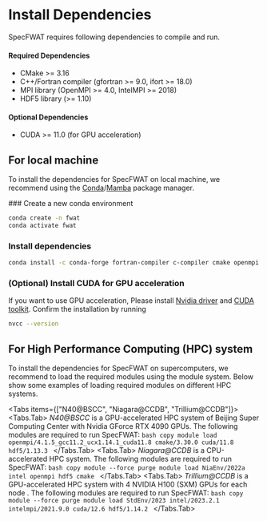 
# Install Dependencies

SpecFWAT requires following dependencies to compile and run.

#### Required Dependencies

- CMake >= 3.16
- C++/Fortran compiler (gfortran >= 9.0, ifort >= 18.0)
- MPI library (OpenMPI >= 4.0, IntelMPI >= 2018)
- HDF5 library (>= 1.10)

#### Optional Dependencies

- CUDA >= 11.0 (for GPU acceleration)

## For local machine
To install the dependencies for SpecFWAT on local machine, we recommend using the [Conda](https://docs.conda.io/projects/conda/en/stable/)/[Mamba](https://conda-forge.org/) package manager.

<Steps>
### Create a new conda environment

```bash
conda create -n fwat
conda activate fwat
```

### Install dependencies

```bash copy
conda install -c conda-forge fortran-compiler c-compiler cmake openmpi hdf5 lapack blas
```

</Steps>

### (Optional) Install CUDA for GPU acceleration
If you want to use GPU acceleration, Please install [Nvidia driver](https://www.nvidia.com/en-us/drivers/) and [CUDA toolkit](https://docs.nvidia.com/cuda/cuda-installation-guide-linux/). Confirm the installation by running

```bash copy
nvcc --version
```

## For High Performance Computing (HPC) system

To install the dependencies for SpecFWAT on supercomputers, we recommend to load the required modules using the module system. Below show some examples of loading required modules on different HPC systems.

<Tabs items={["N40@BSCC", "Niagara@CCDB", "Trillium@CCDB"]}>
  <Tabs.Tab>
    *N40@BSCC* is a GPU-accelerated HPC system of Beijing Super Computing Center with Nvidia GForce RTX 4090 GPUs. The following modules are required to run SpecFWAT:
    ```bash copy
    module load openmpi/4.1.5_gcc11.2_ucx1.14.1_cuda11.8 cmake/3.30.0 cuda/11.8 hdf5/1.13.3
    ```
  </Tabs.Tab>
  <Tabs.Tab>
    *Niagara@CCDB* is a CPU-accelerated HPC system. The following modules are required to run SpecFWAT:
    ```bash copy
    module --force purge
    module load NiaEnv/2022a intel openmpi hdf5 cmake
    ```
  </Tabs.Tab>
  <Tabs.Tab>
    *Trillium@CCDB* is a GPU-accelerated HPC system with 4 NVIDIA H100 (SXM) GPUs for each node . The following modules are required to run SpecFWAT:
    ```bash copy
    module --force purge
    module load StdEnv/2023 intel/2023.2.1 intelmpi/2021.9.0 cuda/12.6 hdf5/1.14.2
    ```
  </Tabs.Tab>
</Tabs>
